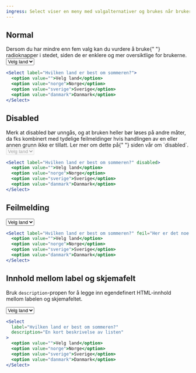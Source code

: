 ```yaml
---
ingress: Select viser en meny med valgalternativer og brukes når brukeren skal velge ett av flere alternativer.
---
```



## Normal

<Alertstripe type="info">
  Dersom du har mindre enn fem valg kan du vurdere å bruke{" "}
  <Lenke href="/components/radio">radioknapper</Lenke> i stedet, siden de er
  enklere og mer oversiktlige for brukerne.
</Alertstripe>

<Example>
  <Select label="Hvilken land er best om sommeren?">
    <option value="">Velg land</option>
    <option value="norge">Norge</option>
    <option value="sverige">Sverige</option>
    <option value="danmark">Danmark</option>
  </Select>
</Example>

```jsx
<Select label="Hvilken land er best om sommeren?">
  <option value="">Velg land</option>
  <option value="norge">Norge</option>
  <option value="sverige">Sverige</option>
  <option value="danmark">Danmark</option>
</Select>
```

## Disabled

<Alertstripe type="advarsel">
  Merk at disabled bør unngås, og at bruken heller bør løses på andre måter, da
  fks kombinert med tydelige feilmeldinger hvis handlingen av en eller annen
  grunn ikke er tillatt. Ler mer om dette på{" "}
  <Lenke href="/accessibility/disabled">siden vår om `disabled`</Lenke>.
</Alertstripe>

<Example>
  <Select label="Hvilken land er best om sommeren?" disabled>
    <option value="">Velg land</option>
    <option value="norge">Norge</option>
    <option value="sverige">Sverige</option>
    <option value="danmark">Danmark</option>
  </Select>
</Example>

```jsx
<Select label="Hvilken land er best om sommeren?" disabled>
  <option value="">Velg land</option>
  <option value="norge">Norge</option>
  <option value="sverige">Sverige</option>
  <option value="danmark">Danmark</option>
</Select>
```

## Feilmelding

<Example>
  <Select label="Hvilken land er best om sommeren?" feil="Her er det noe feil">
    <option value="">Velg land</option>
    <option value="norge">Norge</option>
    <option value="sverige">Sverige</option>
    <option value="danmark">Danmark</option>
  </Select>
</Example>

```jsx
<Select label="Hvilken land er best om sommeren?" feil="Her er det noe feil">
  <option value="">Velg land</option>
  <option value="norge">Norge</option>
  <option value="sverige">Sverige</option>
  <option value="danmark">Danmark</option>
</Select>
```

## Innhold mellom label og skjemafelt

Bruk `description`-propen for å legge inn egendefinert HTML-innhold mellom labelen og skjemafeltet.

<Example>
  <Select
    label="Hvilken land er best om sommeren?"
    description="En kort beskrivelse av listen"
  >
    <option value="">Velg land</option>
    <option value="norge">Norge</option>
    <option value="sverige">Sverige</option>
    <option value="danmark">Danmark</option>
  </Select>
</Example>

```jsx
<Select
  label="Hvilken land er best om sommeren?"
  description="En kort beskrivelse av listen"
>
  <option value="">Velg land</option>
  <option value="norge">Norge</option>
  <option value="sverige">Sverige</option>
  <option value="danmark">Danmark</option>
</Select>
```
